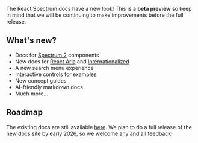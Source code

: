 

<WelcomeHeader />

The React Spectrum docs have a new look! This is a **beta preview** so keep in mind that we will be continuing to make improvements before the full release.

<LibraryCards />

## What's new?

- Docs for [Spectrum 2](https://s2.spectrum.adobe.com) components
- New docs for [React Aria](react-aria/Autocomplete.html) and [Internationalized](internationalized/date/index.html)
- A new search menu experience
- Interactive controls for examples
- New concept guides
- AI-friendly markdown docs
- Much more...

## Roadmap

The existing docs are still available [here](https://react-spectrum.adobe.com/index.html). We plan to do a full release of the new docs site by early 2026, so we welcome any and all feedback!
